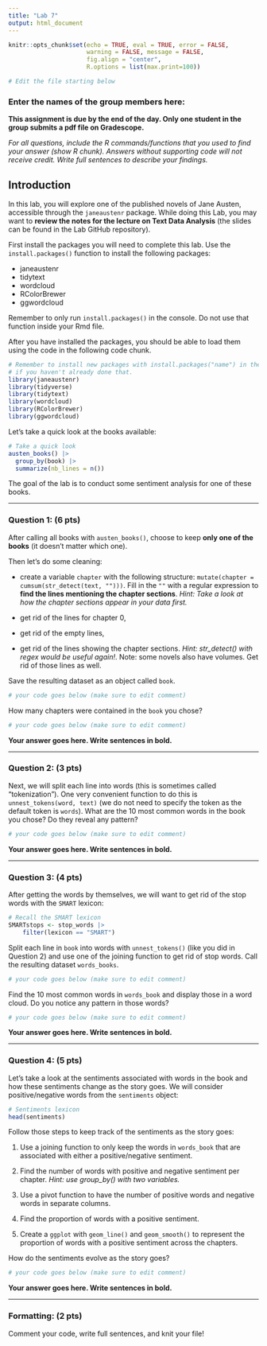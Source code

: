```yaml
---
title: "Lab 7"
output: html_document
---
```


```r
knitr::opts_chunk$set(echo = TRUE, eval = TRUE, error = FALSE,
                      warning = FALSE, message = FALSE, 
                      fig.align = "center",
                      R.options = list(max.print=100))

# Edit the file starting below
```

### Enter the names of the group members here:

**This assignment is due by the end of the day. Only one student in the group submits a pdf file on Gradescope.**

*For all questions, include the R commands/functions that you used to find your answer (show R chunk). Answers without supporting code will not receive credit. Write full sentences to describe your findings.*

## Introduction

In this lab, you will explore one of the published novels of Jane Austen, accessible through the `janeaustenr` package. While doing this Lab, you may want to **review the notes for the lecture on Text Data Analysis** (the slides can be found in the Lab GitHub repository).

First install the packages you will need to complete this lab. Use the `install.packages()` function to install the following packages:

* janeaustenr
* tidytext
* wordcloud
* RColorBrewer
* ggwordcloud

Remember to only run `install.packages()` in the console. Do not use that function inside your Rmd file.

After you have installed the packages, you should be able to load them using the code in the following code chunk.


```r
# Remember to install new packages with install.packages("name") in the console
# if you haven't already done that.
library(janeaustenr)
library(tidyverse)
library(tidytext)
library(wordcloud)
library(RColorBrewer)
library(ggwordcloud)
```

Let's take a quick look at the books available:

```r
# Take a quick look
austen_books() |>
  group_by(book) |>
  summarize(nb_lines = n())
```

The goal of the lab is to conduct some sentiment analysis for one of these books.

------------------------------------------------------------------------

### Question 1: (6 pts)

After calling all books with `austen_books()`, choose to keep **only one of the books** (it doesn't matter which one).

Then let's do some cleaning:

-   create a variable `chapter` with the following structure: `mutate(chapter = cumsum(str_detect(text, "")))`. Fill in the `""` with a regular expression to **find the lines mentioning the chapter sections**. *Hint: Take a look at how the chapter sections appear in your data first.*

-   get rid of the lines for chapter 0,

-   get rid of the empty lines,

-   get rid of the lines showing the chapter sections. *Hint: str_detect() with regex would be useful again!*. Note: some novels also have volumes. Get rid of those lines as well.

Save the resulting dataset as an object called `book`.

```r
# your code goes below (make sure to edit comment)

```

How many chapters were contained in the `book` you chose?

```r
# your code goes below (make sure to edit comment)

```

**Your answer goes here. Write sentences in bold.**

------------------------------------------------------------------------

### Question 2: (3 pts)

Next, we will split each line into words (this is sometimes called "tokenization"). One very convenient function to do this is `unnest_tokens(word, text)` (we do not need to specify the token as the default token is `words`). What are the 10 most common words in the book you chose? Do they reveal any pattern?

```r
# your code goes below (make sure to edit comment)

```

**Your answer goes here. Write sentences in bold.**

------------------------------------------------------------------------

### Question 3: (4 pts)

After getting the words by themselves, we will want to get rid of the stop words with the `SMART` lexicon:

```r
# Recall the SMART lexicon
SMARTstops <- stop_words |> 
    filter(lexicon == "SMART")
```

Split each line in `book` into words with `unnest_tokens()` (like you did in Question 2) and use one of the joining function to get rid of stop words. Call the resulting dataset `words_books`.

```r
# your code goes below (make sure to edit comment)

```

Find the 10 most common words in `words_book` and display those in a word cloud. Do you notice any pattern in those words?

```r
# your code goes below (make sure to edit comment)

```

**Your answer goes here. Write sentences in bold.**

------------------------------------------------------------------------

### Question 4: (5 pts)

Let's take a look at the sentiments associated with words in the book and how these sentiments change as the story goes. We will consider positive/negative words from the `sentiments` object:

```r
# Sentiments lexicon
head(sentiments)
```

Follow those steps to keep track of the sentiments as the story goes:

1.  Use a joining function to only keep the words in `words_book` that are associated with either a positive/negative sentiment.

2.  Find the number of words with positive and negative sentiment per chapter. *Hint: use group_by() with two variables.*

3.  Use a pivot function to have the number of positive words and negative words in separate columns.

4.  Find the proportion of words with a positive sentiment.

5.  Create a `ggplot` with `geom_line()` and `geom_smooth()` to represent the proportion of words with a positive sentiment across the chapters.

How do the sentiments evolve as the story goes?

```r
# your code goes below (make sure to edit comment)

```

**Your answer goes here. Write sentences in bold.**

------------------------------------------------------------------------

### Formatting: (2 pts)

Comment your code, write full sentences, and knit your file!
